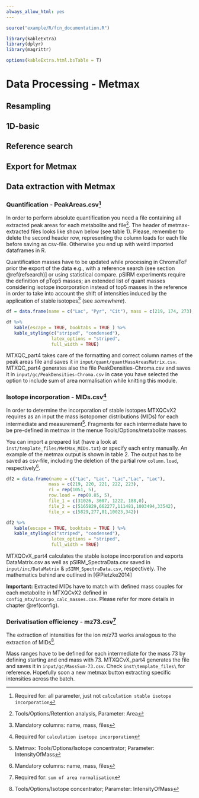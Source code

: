 ```yaml
---
always_allow_html: yes
---
```


```r

source("example/R/fcn_documentation.R")

library(kableExtra)
library(dplyr)
library(magrittr)

options(kableExtra.html.bsTable = T)
```

# Data Processing - Metmax{#metmaxproc}

## Resampling

## 1D-basic

## Reference search

## Export for Metmax

## Data extraction with Metmax{#metmax-dataextr}
### Quantification - PeakAreas.csv^[Required for: all parameter, just not `calculation stable isotope incorporation`]

In order to perform absolute quantification you need a file containing all extracted peak areas for each metabolite and file^[Tools/Options/Retention analysis, Parameter: Area]. The header of metmax-extracted files looks like shown below (see table 1). Please, remember to delete the second header row, representing the column loads for each file before saving as csv-file. Otherwise you end up with weird imported dataframes in R.

Quantification masses have to be updated while processing in ChromaToF prior the export of the data e.g., with a reference search (see section \@ref(refsearch)] or using statistical compare. 
pSIRM experiments require the definition of pTop5 masses; an extended list of quant masses considering isotope incorporation instead of top5 masses in the reference in order to take into account the shift of intensities induced by the application of stable isotopes^[Mandatory columns: name, mass, files] (see *somewhere*).


```r

df = data.frame(name = c("Lac", "Pyr", "Cit"), mass = c(219, 174, 273), ri = c(1051, 1042, 1805), row.load = c(0.76, 0.65, 0.99), file_1 = c(15423, 56978, 1326), file_2 = c(135444, 46888, 23321), file_x = c(465486, 4354544, 132121))

df %>%
   kable(escape = TRUE, booktabs = TRUE ) %>%
   kable_styling(c("striped", "condensed"), 
                 latex_options = "striped", 
                 full_width = TRUE)


```

MTXQC_part4 takes care of the formatting and correct column names of the peak areas file and saves it in `input/quant/quantMassAreasMatrix.csv`.  MTXQC_part4 generates also the file PeakDensities-Chroma.csv and saves it in `input/gc/PeakDensities-Chroma.csv` in case you have selected the option to include sum of area normalisation while knitting this module.

### Isotope incorporation - MIDs.csv^[Required for `calculation isotope incorporation`]

In order to determine the incorporation of stable isotopes MTXQCvX2 requires as an input the mass isotopomer distributions (MIDs) for each intermediate and measurement^[Metmax: Tools/Options/Isotope concentrator; Parameter: IntensityOfMass]. Fragments for each intermediate have to be pre-defined in metmax in the menue Tools/Options/metabolite masses. 

You can import a prepared list (have a look at `inst/template_files/MetMax_MIDs.txt`) or specify each entry manually. An example of the metmax output is shown in table 2. The output has to be saved as csv-file, including the deletion of the partial row `column.load`, respectively^[Mandatory columns: name, mass, files].

```r

df2 = data.frame(name = c("Lac", "Lac", "Lac","Lac", "Lac"),
                mass = c(219, 220, 221, 222, 223),
                ri = rep(1051, 5),
                row.load = rep(0.85, 5),
                file_1 = c(31026, 3607, 1222, 188,0),
                file_2 = c(5165829,662277,111481,1003494,33542),
                file_x = c(5829,277,81,10023,342))

df2 %>%
   kable(escape = TRUE, booktabs = TRUE ) %>%
   kable_styling(c("striped", "condensed"), 
                 latex_options = "striped", 
                 full_width = TRUE)


```

MTXQCvX_part4 calculates the stable isotope incorporation and exports DataMatrix.csv as well as pSIRM_SpectraData.csv saved in `input/inc/DataMatrix` \& `pSIRM_SpectraData.csv`, respectively. The mathematics behind are outlined in [@Pietzke2014]

**Important:**
Extracted MIDs have to match with defined mass couples for each metabolite in MTXQCvX2 defined in `config_mtx/incorpo_calc_masses.csv`. Please refer for more details in chapter \@ref(config).

### Derivatisation efficiency - mz73.csv^[Required for: `sum of area normalisation`]

The extraction of intensities for the ion $m/z 73$ works analogous to the extraction of MIDs^[Tools/Options/Isotope concentrator; Parameter: IntensityOfMass]. 

Mass ranges have to be defined for each intermediate for the mass 73 by defining starting and end mass with 73. MTXQCvX_part4 generates the file and saves it in `input/gc/MassSum-73.csv`. Check `inst\template_files\` for reference. Hopefully soon a new metmax button extracting specific intensities across the batch.